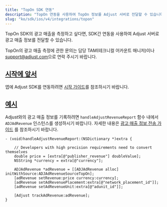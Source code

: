 ```yaml
---
title: "TopOn SDK 연동"
description: "TopOn 연동을 사용하여 TopOn 정보를 Adjust 서버로 전달할 수 있습니다. "
slug: "ko/sdk/ios/v4/integrations/topon"
---
```


<MinorVersion added="v4.35.3">

TopOn SDK의 광고 매출을 측정하고 싶다면, SDK간 연동을 사용하여 Adjust 서버로 광고 매출 정보를 전달할 수 있습니다.

</MinorVersion>
<Callout type="note">

TopOn의 광고 매출 측정에 관한 문의는 담당 TAM\(테크니컬 어카운트 매니저\)이나 [support@adjust.com](mailto:support@adjust.com)으로 연락 주시기 바랍니다.

</Callout>

## [시작에 앞서](before-you-begin)

앱에 Adjust SDK를 연동하려면 [시작 가이드](/en/sdk/ios)를 참조하시기 바랍니다.

## [예시](example)

Adjust와의 광고 매출 정보를 기록하려면 `handleAdjustRevenueReport` 함수 내에서 `ADJAdRevenue` 인스턴스를 생성하시기 바랍니다. 자세한 내용은 [광고 매출 정보 전송 가이드](/en/sdk/ios/features/ad-revenue) 를 참조하시기 바랍니다.

```objc
- (void)handleAdjustRevenueReport:(NSDictionary *)extra {

    // Developers with high precision requirements need to convert themselves
    double price = [extra[@"publisher_revenue"] doubleValue];
    NSString *currency = extra[@"currency"];

    ADJAdRevenue *adRevenue = [[ADJAdRevenue alloc] initWithSource:ADJAdRevenueSourceTopOn];
    [adRevenue setRevenue:price currency:currency];
    [adRevenue setAdRevenuePlacement:extra[@"network_placement_id"]];
    [adRevenue setAdRevenueUnit:extra[@"adunit_id"]];

    [Adjust trackAdRevenue:adRevenue];
}
```
